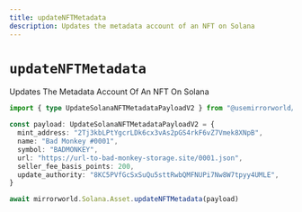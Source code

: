 ```yaml
---
title: updateNFTMetadata
description: Updates the metadata account of an NFT on Solana
---
```


# `updateNFTMetadata`

Updates The Metadata Account Of An NFT On Solana

```ts
import { type UpdateSolanaNFTMetadataPayloadV2 } from "@usemirrorworld/web3.js"

const payload: UpdateSolanaNFTMetadataPayloadV2 = {
  mint_address: "2Tj3kbLPtYgcrLDk6cx3vAs2pGS4rkF6vZ7Vmek8XNpB",
  name: "Bad Monkey #0001",
  symbol: "BADMONKEY",
  url: "https://url-to-bad-monkey-storage.site/0001.json",
  seller_fee_basis_points: 200,
  update_authority: "8KC5PVfGcSxSuQu5sttRwbQMFNUPi7Nw8W7tpyy4UMLE",
}

await mirrorworld.Solana.Asset.updateNFTMetadata(payload)
```

